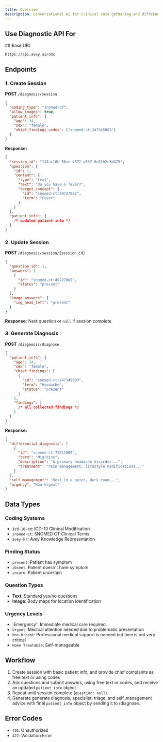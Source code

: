 ```yaml
---
title: Overview
description: Conversational AI for clinical data gathering and differential diagnosis generation
---
```


## Use Diagnostic API For

<Cards>
  <Card
    title="Differential Diagnosis"
    description="Get a list of medical conditions the patient is suffering from"
  />
  <Card
    title="Self Management Advice"
    description="Provides practical guidance to help individuals manage their symptoms safely at home"
  />
  <Card
    title="Triage Recommendation"
    description="Suggests the appropriate level of care based on patient input."
  />
  <Card
    title="Specialist Recommendation"
    description="Recommends the appropriate medical specialty to visit based on patient input."
  />

</Cards>
## Base URL

```
https://api.avey.ai/ddx
```

## Endpoints

### 1. Create Session

**POST** `/diagnosis/session`

```json
{
  "coding_type": "snomed-ct",
  "allow_images": true,
  "patient_info": {
    "age": 34,
    "sex": "female",
    "chief_findings_codes": ["snomed-ct:247345003"]
  }
}
```

**Response:**

```json
{
  "session_id": "f47ac10b-58cc-4372-a567-0e02b2c3d479",
  "question": {
    "id": 1,
    "content": {
      "type": "text",
      "text": "Do you have a fever?",
      "target_concept": {
        "id": "snomed-ct:49727002",
        "term": "Fever"
      }
    }
  },
  "patient_info": {
    /* updated patient info */
  }
}
```

### 2. Update Session

**POST** `/diagnosis/session/{session_id}`

```json
{
  "question_id": 1,
  "answers": [
    {
      "id": "snomed-ct:49727002",
      "status": "present"
    }
  ],
  "image_answers": {
    "img_head_left": "present"
  }
}
```

**Response:** Next question or `null` if session complete.

### 3. Generate Diagnosis

**POST** `/diagnosis/diagnose`

```json
{
  "patient_info": {
    "age": 34,
    "sex": "female",
    "chief_findings": [
      {
        "id": "snomed-ct:247345003",
        "term": "Headache",
        "status": "present"
      }
    ],
    "findings": [
      /* all collected findings */
    ]
  }
}
```

**Response:**

```json
{
  "differential_diagnosis": [
    {
      "id": "snomed-ct:73211009",
      "term": "Migraine",
      "description": "A primary headache disorder...",
      "treatment": "Pain management, lifestyle modifications..."
    }
  ],
  "self_management": "Rest in a quiet, dark room...",
  "urgency": "Non-Urgent"
}
```

## Data Types

### Coding Systems

- `icd-10-cm`: ICD-10 Clinical Modification
- `snomed-ct`: SNOMED CT Clinical Terms
- `avey-kr`: Avey Knowledge Representation

### Finding Status

- `present`: Patient has symptom
- `absent`: Patient doesn't have symptom
- `unsure`: Patient uncertain

### Question Types

- **Text**: Standard yes/no questions
- **Image**: Body maps for location identification

### Urgency Levels

- 'Emergency': Immediate medical care required.
- `Urgent`: Medical attention needed due to problematic presentation
- `Non-Urgent`: Professional medical support is needed but time is not very critical
- `Home Treatable`: Self-manageable

## Workflow

1. Create session with basic patient info, and provide chief complaints as free text or using codes
2. Ask questions and submit answers, using free text or codes, and receive an updated `patient_info` object
3. Repeat until session complete (`question: null`).
4. Generate generate diagnosis, specialist, triage, and self_management advice with final `patient_info` object by sending it to /diagnose.

## Error Codes

- `401`: Unauthorized
- `422`: Validation Error
